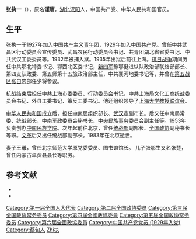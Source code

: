 '''张执一'''（{{bd|1911年||1983年|5月11日|catIdx=Zhang张}}），原名'''谨唐'''，[[湖北|湖北]][[汉阳|汉阳]]人，中国共产党、中华人民共和国官员。

==生平==
张执一于1927年加入[[中国共产主义青年团|中国共产主义青年团]]，1929年加入[[中国共产党|中国共产党]]。曾任中共武昌区行动委员会宣传委员、武昌农民行动委员会书记、共青团湖北省省委书记、中共武汉工委委员等。1932年被捕入狱。1935年出狱后前往上海。[[抗日战争|抗日战争]]期间历任中共鄂北特委书记、鄂西北区委书记，[[新四军|新四军]]豫鄂挺进纵队政治部联络部部长、第四支队政委、第五师第十五旅政治部主任，中共襄河地委书记等，并曾在[[抗日战争第五战区|第五战区]][[张自忠|张自忠]]部任少将参议。

抗战结束后担任中共上海市委委员、行动委员会书记，中共上海局文化工商统战委员会书记、外县工委书记、策反工委书记。他还组织领导了[[上海大学教授联谊会|上海大学教授联谊会]]。

[[中华人民共和国|中华人民共和国]]成立后，担任[[中南局|中南局]]组织部长、[[武汉市|武汉市]]副市长。后又任中南局常委、统战部长，中南军政委员会秘书长、[[中央人民政府民族事务委员会|中央民族事务委员会]]副主任等。1953年负责创办[[中南民族学院|中南民族学院]]。次年起前往北京，曾任[[中共中央统一战线工作部|统战部]]副部长、[[全国政协|全国政协]]副秘书长等职。[[文革|文革]]后又出任统战部副部长。1983年在北京逝世。


妻子王曦，曾任北京师范大学原党委委员、图书馆馆长。
儿子张鄂生又名张楚，曾任内蒙古卓资县县长等职务。

== 参考文献 ==
{{ReflistH}}
* {{cite web|url=http://www.shtong.gov.cn/newsite/node2/node4429/node4432/node70704/node70707/userobject1ai49362.html|title=张执一(1911～1983)|publisher=上海市地方志办公室|access-date=2019-04-15|archive-date=2019-04-15|archive-url=https://web.archive.org/web/20190415153103/http://www.shtong.gov.cn/newsite/node2/node4429/node4432/node70704/node70707/userobject1ai49362.html|dead-url=no}}
* {{cite web|url=http://www.4yjd.cn/warpersonshow.asp?id=459|title=张执一|publisher=第四野战军第一门户|access-date=2011-10-09|archive-date=2019-08-23|archive-url=https://web.archive.org/web/20190823063337/http://www.4yjd.cn/warpersonshow.asp?id=459|dead-url=no}}
{{ReflistF}}

{{DEFAULTSORT:Zhang张}}
[[Category:第一届全国人大代表|Category:第一届全国人大代表]]
[[Category:第二届全国政协委员|Category:第二届全国政协委员]]
[[Category:第三届全国政协常务委员|Category:第三届全国政协常务委员]]
[[Category:第四屆全國政協委員|Category:第四屆全國政協委員]]
[[Category:第五届全国政协常务委员|Category:第五届全国政协常务委员]]
[[Category:第六屆全國政協委員|Category:第六屆全國政協委員]]
[[Category:中国共产党党员_(1929年入党)|Category:中国共产党党员 (1929年入党)]]
[[Category:蔡甸人|Category:蔡甸人]]
[[Category:张姓|Zhi执]]